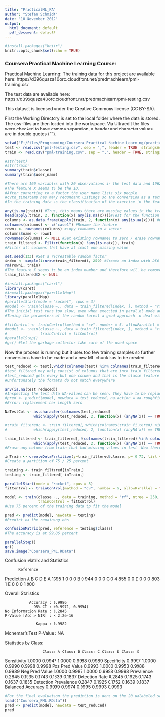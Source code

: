```yaml
---
title: "PracticalML_PA"
author: "Stefan Schmidt"
date: "10 November 2017"
output:
  html_document: default
  pdf_document: default
---
```


```r
#install.packages("knitr")
knitr::opts_chunk$set(echo = TRUE)
```
### Coursera Practical Machine Learning Course:

Practical Machine Learning:
The training data for this project are available here:
https://d396qusza40orc.cloudfront.net/predmachlearn/pml-training.csv

The test data are available here:
https://d396qusza40orc.cloudfront.net/predmachlearn/pml-testing.csv

This dataset is licensed under the Creative Commons license (CC BY-SA).

First the Working Directory is set to the local folder where the data is stored. 
The csv-files are then loaded into the workspace.
Via Ultraedit the files were checked to have comma separation, 
a header and character values are in double quotes ("").

```r

setwd("F:/Files/Programming/Coursera_Practical Machine Learning/practicalmachinelearning")
test <- read.csv("pml-testing.csv", sep = ",", header = TRUE, stringsAsFactors = TRUE)
train <- read.csv("pml-training.csv", sep = ",", header = TRUE, stringsAsFactors = TRUE)

#str(test)
#str(train)
summary(train$classe)
summary(train$user_name)

#There are 160 variables with 20 observations in the test data and 19622 observations in the training data.
#The feature X seems to be the ID.
#After converting to a factor the user_name lists six people.
#cvtd_timestamp has many redundant listings so the conversion as a factor is useful as well.
#In the training data is the classification of the exercise in the feature "classe", varying from A to E.

any(is.na(train)) #True, this means there are missing values in the training dataset.
head(apply(train, 2, function(x) any(is.na(x))))#Test for the function
columns <- as.data.frame(apply(train, 2, function(x) any(is.na(x)))) #write column names in a vector
colnames(columns) <- c("case1") #Rename the feature
rown1 <- rownames(columns) #Copy rownames to a vector
columns$name <- rown1
rownames(columns) <- NULL #Set existing rownames to zero / erase rownames
train_filtered <- Filter(function(x) !any(is.na(x)), train) 
#Filter all columns that have at least one missing value

set.seed(123) #Set a recreatable random factor
index <- sample(1:nrow(train_filtered), 250) #Create an index with 250 sample ids
rm(rown1, train)
#The feature X seems to be an index number and therefore will be removed
train_filtered$X <- NULL
```


```r
#install.packages("caret")
library(caret)
#install.packages("parallelMap")
library(parallelMap)
#parallelStart(mode = "socket", cpus = 3)
#model <- train(classe ~., data = train_filtered[index, ], method = "rf")
#The initial test runs too slow, even when executed in parallel mode and choosing only 250 samples.
#Tuning the parameters of the random forest a good approach to deal with this problem:

#fitControl <- trainControl(method = "cv", number = 5, allowParallel = TRUE)
#model <- train(classe ~., data = train_filtered[index, ], method = "rf", ntree = 250, 
#               trainControl = fitControl)
#parallelStop()
#gc() #Let the garbage collector take care of the used space
```

Now the process is running but it uses too few training samples so further conversions 
have to be made and a new ML chunk has to be created

```r

test_reduced <- test[,which(colnames(test) %in% colnames(train_filtered))]
#test_filtered may only consist of columns that are into train_filtered
#test_reduced gets every but one column and that is the classe feature that has to be predicted
#Unfortunately the formats do not match everywhere

any(is.na(test_reduced))
#Inspecting the test data NA-values can be seen. They have to be replaced
#pred <- predict(model, newdata = test_reduced, na.action = na.roughfix)
#Error: replacement has length zero

NaTestCol <- as.character(colnames(test_reduced[
             which(apply(test_reduced, 2, function(x) (anyNA(x)) == TRUE))]))

#train_filtered2 <- train_filtered[,!which(colnames(train_filtered) %in% colnames(test_reduced[
#            which(apply(test_reduced, 2, function(x) (anyNA(x)) == TRUE))]))] #Error, does not resolve

train_filtered <- train_filtered[,!(colnames(train_filtered) %in% colnames(test_reduced[
             which(apply(test_reduced, 2, function(x) (anyNA(x)) == TRUE))]))]
#Erase any column from train that had missing values in test. Now there are 59 variables left
```

```r

inTrain <- createDataPartition(y=train_filtered$classe, p= 0.75, list = FALSE)
#Create a partition of 75 / 25 percent

training <- train_filtered[inTrain,]
testing <- train_filtered[-inTrain,]

parallelStart(mode = "socket", cpus = 3)
fitControl <- trainControl(method = "cv", number = 5, allowParallel = TRUE)

model <- train(classe ~., data = training, method = "rf", ntree = 250, 
               trainControl = fitControl)
#Use 75 percent of the training data tp fit the model

pred <- predict(model, newdata = testing)
#Predict on the remaining obs

confusionMatrix(pred, reference = testing$classe)
#The accuracy is at 99.86 percent

parallelStop()
gc()
save.image("Coursera_PML.RData")
```

Confusion Matrix and Statistics

          Reference
Prediction    A    B    C    D    E
         A 1395    1    0    0    0
         B    0  944    0    0    0
         C    0    4  855    0    0
         D    0    0    0  803    1
         E    0    0    0    1  900

Overall Statistics
                                          
               Accuracy : 0.9986          
                 95% CI : (0.9971, 0.9994)
    No Information Rate : 0.2845          
    P-Value [Acc > NIR] : < 2.2e-16       
                                          
                  Kappa : 0.9982          
 Mcnemar's Test P-Value : NA              

Statistics by Class:

                     Class: A Class: B Class: C Class: D Class: E
Sensitivity            1.0000   0.9947   1.0000   0.9988   0.9989
Specificity            0.9997   1.0000   0.9990   0.9998   0.9998
Pos Pred Value         0.9993   1.0000   0.9953   0.9988   0.9989
Neg Pred Value         1.0000   0.9987   1.0000   0.9998   0.9998
Prevalence             0.2845   0.1935   0.1743   0.1639   0.1837
Detection Rate         0.2845   0.1925   0.1743   0.1637   0.1835
Detection Prevalence   0.2847   0.1925   0.1752   0.1639   0.1837
Balanced Accuracy      0.9999   0.9974   0.9995   0.9993   0.9993

```r
#For the final evaluation the prediction is done on the 20 unlabeled samples
load(("Coursera_PML.RData"))
pred <- predict(model, newdata = test_reduced)
pred
```